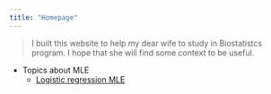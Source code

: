 ```yaml
---
title: "Homepage"
---
```


> I built this website to help my dear wife to study in Biostatistcs program. I hope that she will find some context to be useful.

* Topics about MLE
    + [Logistic regression MLE](logistic_regression_theory_hand_check.html)